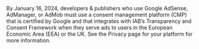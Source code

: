 <Callout type="note">
By <time datetime="2024-01-16">January 16, 2024</time>, developers &amp; publishers who use Google AdSense, AdManager, or AdMob must use a consent management platform (<Abbr>CMP</Abbr>) that is certified by Google and that integrates with <Abbr>IAB</Abbr>’s Transparency and Consent Framework when they serve ads to users in the European Economic Area (<Abbr>EEA</Abbr>) or the <Abbr>UK</Abbr>.
See the Privacy page for your platform for more information.
</Callout>
